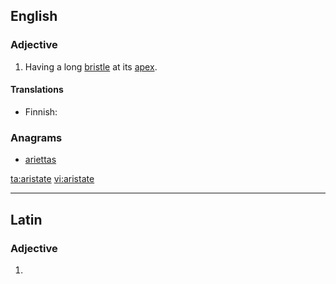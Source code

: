==English==

===Adjective===
{{en-adj|-}}

# {{botany|of leaves}} Having a long [[bristle]] at its [[apex]].

====Translations====
{{trans-top|having a long bristle at its apex}}
* Finnish: {{t-|fi|puikea}}
{{trans-mid}}
{{trans-bottom}}

===Anagrams===
* [[ariettas#English|ariettas]]

[[ta:aristate]]
[[vi:aristate]]

----
==Latin==

===Adjective===
{{la-adj-form|aristāte}}

# {{inflection of|aristatus|aristātus|voc|m|s|lang=la}}
{{rfc-auto}}